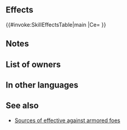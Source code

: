{{Weapon Infobox
|tagid=SID_ハンマー2
|weaponType=Axe
|might=10
|range=1
|effectiveness=armored
|effect=Effective against armored foes.
|cost=200
|exclusive=0
|userVersion1=Weapon
|userVersion2=Gleam
|statModifiers=0,10,0,0,0
|next=Slaying Hammer+
|promotionRarity=5
|promotionTier=1
|required=Steel Axe
|properties=random_owner
}}
==Effects==
{{#invoke:SkillEffectsTable|main
|Ce={{Eft|Effectiveness|{{Mt|Armored}}}}
}}
==Notes==
{{Effective damage bonus|armored}}
==List of owners==
{{Skill Hero List}}
==In other languages==
{{OtherLanguages
|japanese=ハンマー鍛
|german=Gnadenhammer
|spanishEU=Martillo ejecutor
|spanishLA=Martillo cruel
|french=Marteau meurt.
|italian=Martello falciante
|chineseTW=戰錘鍛
|portuguese=Martelo cruel
}}
==See also==
* [[Sources of effective against armored foes]]
{{Weapons Navbox}}